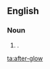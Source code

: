 {{also|afterglow}}
==English==

===Noun===
{{en-noun}}

# {{alternative spelling of|afterglow|lang=en}}.

[[ta:after-glow]]